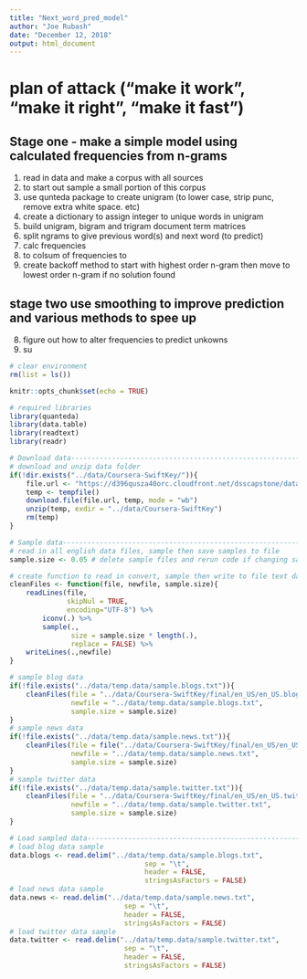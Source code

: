```yaml
---
title: "Next_word_pred_model"
author: "Joe Rubash"
date: "December 12, 2018"
output: html_document
---
```



# plan of attack ("make it work", "make it right", "make it fast")
## Stage one - make a simple model using calculated frequencies from n-grams
1. read in data and make a corpus with all sources
2. to start out sample a small portion of this corpus
3. use qunteda package to create unigram (to lower case, strip punc, remove extra 
white space. etc)
4. create a dictionary to assign integer to unique words in unigram
5. build unigram, bigram and trigram document term matrices
6. split ngrams to give previous word(s) and next word (to predict)
7. calc frequencies
8. to colsum of frequencies to
9. create backoff method to start with highest order n-gram then move to lowest
order n-gram if no solution found


## stage two use smoothing to improve prediction and various methods to spee up
8. figure out how to alter frequencies to predict unkowns
9. su

```r
# clear environment
rm(list = ls())

knitr::opts_chunk$set(echo = TRUE)

# required libraries
library(quanteda)
library(data.table)
library(readtext)
library(readr)

# Download data-----------------------------------------------------------------
# download and unzip data folder
if(!dir.exists("../data/Coursera-SwiftKey/")){
    file.url <- "https://d396qusza40orc.cloudfront.net/dsscapstone/dataset/Coursera-SwiftKey.zip"
    temp <- tempfile()
    download.file(file.url, temp, mode = "wb")
    unzip(temp, exdir = "../data/Coursera-SwiftKey")
    rm(temp)
}

# Sample data-------------------------------------------------------------------
# read in all english data files, sample then save samples to file
sample.size <- 0.05 # delete sample files and rerun code if changing sample size

# create function to read in convert, sample then write to file text data
cleanFiles <- function(file, newfile, sample.size){
    readLines(file,
              skipNul = TRUE,
              encoding="UTF-8") %>%
        iconv(.) %>%
        sample(.,
               size = sample.size * length(.),
               replace = FALSE) %>% 
    writeLines(.,newfile)
}

# sample blog data
if(!file.exists("../data/temp.data/sample.blogs.txt")){
    cleanFiles(file = "../data/Coursera-SwiftKey/final/en_US/en_US.blogs.txt",
               newfile = "../data/temp.data/sample.blogs.txt",
               sample.size = sample.size)
}
# sample news data
if(!file.exists("../data/temp.data/sample.news.txt")){
    cleanFiles(file = file("../data/Coursera-SwiftKey/final/en_US/en_US.news.txt", "rb"),
               newfile = "../data/temp.data/sample.news.txt",
               sample.size = sample.size)
}
# sample twitter data
if(!file.exists("../data/temp.data/sample.twitter.txt")){
    cleanFiles(file = "../data/Coursera-SwiftKey/final/en_US/en_US.twitter.txt",
               newfile = "../data/temp.data/sample.twitter.txt",
               sample.size = sample.size)
}

# Load sampled data-------------------------------------------------------------
# load blog data sample
data.blogs <- read.delim("../data/temp.data/sample.blogs.txt",
                                 sep = "\t",
                                 header = FALSE,
                                 stringsAsFactors = FALSE)
# load news data sample
data.news <- read.delim("../data/temp.data/sample.news.txt",
                            sep = "\t",
                            header = FALSE,
                            stringsAsFactors = FALSE)
# load twitter data sample
data.twitter <- read.delim("../data/temp.data/sample.twitter.txt",
                            sep = "\t",
                            header = FALSE,
                            stringsAsFactors = FALSE)

```



